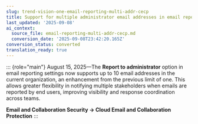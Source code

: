 ```yaml
---
slug: trend-vision-one-email-reporting-multi-addr-cecp
title: Support for multiple administrator email addresses in email reporting
last_updated: '2025-09-08'
ai_context:
  source_file: email-reporting-multi-addr-cecp.md
  conversion_date: '2025-09-08T23:42:20.165Z'
conversion_status: converted
translation_ready: true
---
```


::: {role="main"}
August 15, 2025—The **Report to administrator** option in email reporting settings now supports up to 10 email addresses in the current organization, an enhancement from the previous limit of one. This allows greater flexibility in notifying multiple stakeholders when emails are reported by end users, improving visibility and response coordination across teams.

**Email and Collaboration Security → Cloud Email and Collaboration Protection**
:::
